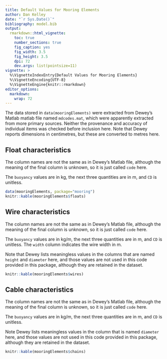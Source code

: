 ```yaml
---
title: Default Values for Mooring Elements
author: Dan Kelley
date: "`r Sys.Date()`"
bibliography: model.bib
output:
  rmarkdown::html_vignette:
    toc: true
    number_sections: true
    fig_caption: yes
    fig_width: 3.5
    fig_height: 3.5
    dpi: 72
    dev.args: list(pointsize=11)
vignette: >
  %\VignetteIndexEntry{Default Values for Mooring Elements}
  %\VignetteEncoding{UTF-8}
  %\VignetteEngine{knitr::rmarkdown}
editor_options:
  markdown:
    wrap: 72
---
```


The data stored in `data(mooringElements)` were extracted from Dewey's Matlab
matlab file named `mdcodes.mat`, which were apparently extracted from more
primary sources. Neither the provenance and accuracy of individual items was
checked before inclusion here. Note that Dewey reports dimensions in
centimetres, but these are converted to metres here.

## Float characteristics

The column names are not the same as in Dewey's Matlab file, although the
meaning of the final column is unknown, so it is just called `code` here.

The `buoyancy` values are in kg, the next three quantities are in m, and `CD`
is unitless.

```r
data(mooringElements, package="mooring")
knitr::kable(mooringElements$floats)
```

## Wire characteristics

The column names are not the same as in Dewey's Matlab file, although the
meaning of the final column is unknown, so it is just called `code` here.

The `buoyancy` values are in kg/m, the next three quantities are in m, and `CD`
is unitless.  The `width` column indicates the wire width in m.

Note that Dewey lists meaningless values in the columns that are named `height`
and `diameter` here, and those values are not used in this code provided in
this package, although they are retained in the dataset.

```r
knitr::kable(mooringElements$wires)
```

## Cable characteristics


The column names are not the same as in Dewey's Matlab file, although the
meaning of the final column is unknown, so it is just called `code` here.

The `buoyancy` values are in kg/m, the next three quantities are in m, and
`CD` is unitless.

Note Dewey lists meaningless values in the column that is named `diameter`
here, and those values are not used in this code provided in this package,
although they are retained in the dataset.

```r
knitr::kable(mooringElements$chains)
```

